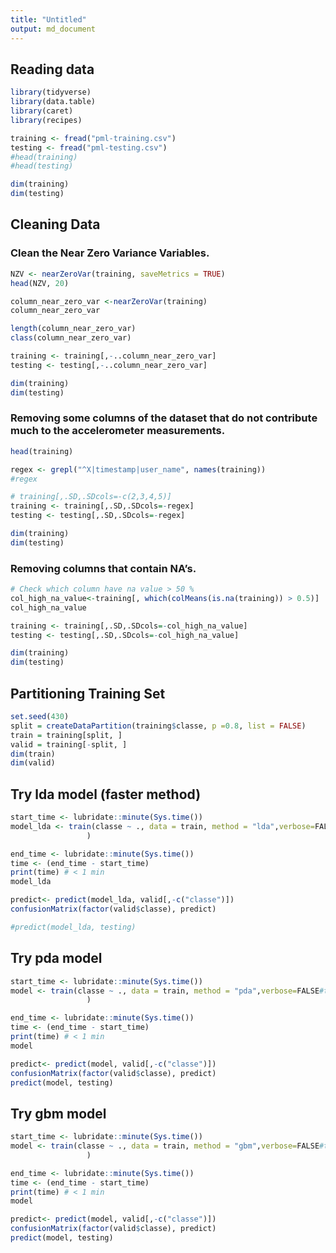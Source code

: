 ```yaml
---
title: "Untitled"
output: md_document
---
```

## Reading data
```r
library(tidyverse)
library(data.table)
library(caret)
library(recipes)
```

```r
training <- fread("pml-training.csv")
testing <- fread("pml-testing.csv")
#head(training)
#head(testing)
```


```r
dim(training)
dim(testing)
```

## Cleaning Data
### Clean the Near Zero Variance Variables.
```r
NZV <- nearZeroVar(training, saveMetrics = TRUE)
head(NZV, 20)
```

```r
column_near_zero_var <-nearZeroVar(training)
column_near_zero_var
```

```r
length(column_near_zero_var)
class(column_near_zero_var)
```

```r
training <- training[,-..column_near_zero_var]
testing <- testing[,-..column_near_zero_var]
```


```r
dim(training)
dim(testing)
```

### Removing some columns of the dataset that do not contribute much to the accelerometer measurements.
```r
head(training)
```

```r
regex <- grepl("^X|timestamp|user_name", names(training))
#regex
```

```r
# training[,.SD,.SDcols=-c(2,3,4,5)]
training <- training[,.SD,.SDcols=-regex]
testing <- testing[,.SD,.SDcols=-regex]
```

```r
dim(training)
dim(testing)
```
### Removing columns that contain NA's.

```r
# Check which column have na value > 50 %
col_high_na_value<-training[, which(colMeans(is.na(training)) > 0.5)]
col_high_na_value
```


```r
training <- training[,.SD,.SDcols=-col_high_na_value]
testing <- testing[,.SD,.SDcols=-col_high_na_value]
```


```r
dim(training)
dim(testing)
```
## Partitioning Training Set

```r
set.seed(430)
split = createDataPartition(training$classe, p =0.8, list = FALSE)
train = training[split, ]
valid = training[-split, ]
dim(train)
dim(valid)
```
## Try lda model (faster method)
```r
start_time <- lubridate::minute(Sys.time())
model_lda <- train(classe ~ ., data = train, method = "lda",verbose=FALSE#trControl=cv
                 )

end_time <- lubridate::minute(Sys.time())
time <- (end_time - start_time)
print(time) # < 1 min
model_lda
```

```r
predict<- predict(model_lda, valid[,-c("classe")])
confusionMatrix(factor(valid$classe), predict)
```


```r
#predict(model_lda, testing)
```
## Try pda model 

```r
start_time <- lubridate::minute(Sys.time())
model <- train(classe ~ ., data = train, method = "pda",verbose=FALSE#trControl=cv
                 )

end_time <- lubridate::minute(Sys.time())
time <- (end_time - start_time)
print(time) # < 1 min
model
```
```r
predict<- predict(model, valid[,-c("classe")])
confusionMatrix(factor(valid$classe), predict)
predict(model, testing)
```
## Try gbm model

```r
start_time <- lubridate::minute(Sys.time())
model <- train(classe ~ ., data = train, method = "gbm",verbose=FALSE#trControl=cv
                 )

end_time <- lubridate::minute(Sys.time())
time <- (end_time - start_time)
print(time) # < 1 min
model
```

```r
predict<- predict(model, valid[,-c("classe")])
confusionMatrix(factor(valid$classe), predict)
predict(model, testing)
```

